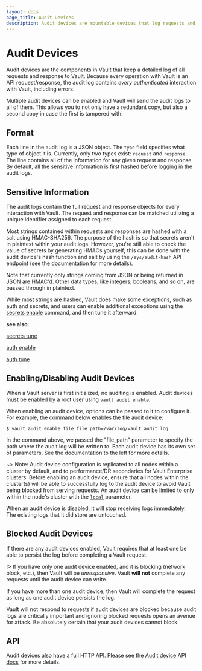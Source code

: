 ```yaml
---
layout: docs
page_title: Audit Devices
description: Audit devices are mountable devices that log requests and responses in Vault.
---
```


# Audit Devices

Audit devices are the components in Vault that keep a detailed log of all
requests and response to Vault. Because every operation with Vault is an API
request/response, the audit log contains _every authenticated_ interaction with
Vault, including errors.

Multiple audit devices can be enabled and Vault will send the audit logs to
all of them. This allows you to not only have a redundant copy, but also a second copy
in case the first is tampered with.

## Format

Each line in the audit log is a JSON object. The `type` field specifies what
type of object it is. Currently, only two types exist: `request` and `response`.
The line contains all of the information for any given request and response. By
default, all the sensitive information is first hashed before logging in the
audit logs.

## Sensitive Information

The audit logs contain the full request and response objects for every
interaction with Vault. The request and response can be matched utilizing a
unique identifier assigned to each request.

Most strings contained within requests and responses are hashed with a salt using HMAC-SHA256. The purpose of the hash is so that secrets aren't in plaintext within your audit logs. However, you're still able to check the value of secrets by generating HMACs yourself; this can be done with the audit device's hash function and salt by using the `/sys/audit-hash` API endpoint (see the documentation for more details).

Note that currently only strings coming from JSON or being returned in JSON are
HMAC'd. Other data types, like integers, booleans, and so on, are passed
through in plaintext.

While most strings are hashed, Vault does make some exceptions, such as auth and secrets, and users can enable additional exceptions using the [secrets enable](https://www.vaultproject.io/docs/commands/secrets/enable) command, and then tune it afterward.

**see also**:

[secrets tune](https://www.vaultproject.io/docs/commands/secrets/tune)

[auth enable](https://www.vaultproject.io/docs/commands/auth/enable)

[auth tune](https://www.vaultproject.io/docs/commands/auth/tune)

## Enabling/Disabling Audit Devices

When a Vault server is first initialized, no auditing is enabled. Audit
devices must be enabled by a root user using `vault audit enable`.

When enabling an audit device, options can be passed to it to configure it.
For example, the command below enables the file audit device:

```shell-session
$ vault audit enable file file_path=/var/log/vault_audit.log
```

In the command above, we passed the "file_path" parameter to specify the path
where the audit log will be written to. Each audit device has its own
set of parameters. See the documentation to the left for more details.

~> Note: Audit device configuration is replicated to all nodes within a
cluster by default, and to performance/DR secondaries for Vault Enterprise clusters.
Before enabling an audit device, ensure that all nodes within the cluster(s)
will be able to successfully log to the audit device to avoid Vault being
blocked from serving requests.
An audit device can be limited to only within the node's cluster with the [`local`](api/system/audit#local) parameter.

When an audit device is disabled, it will stop receiving logs immediately.
The existing logs that it did store are untouched.

## Blocked Audit Devices

If there are any audit devices enabled, Vault requires that at least
one be able to persist the log before completing a Vault request.

!> If you have only one audit device enabled, and it is blocking (network
block, etc.), then Vault will be _unresponsive_. Vault **will not** complete
any requests until the audit device can write.

If you have more than one audit device, then Vault will complete the request
as long as one audit device persists the log.

Vault will not respond to requests if audit devices are blocked because
audit logs are critically important and ignoring blocked requests opens
an avenue for attack. Be absolutely certain that your audit devices cannot
block.

## API

Audit devices also have a full HTTP API. Please see the [Audit device API
docs](/api/system/audit) for more details.
